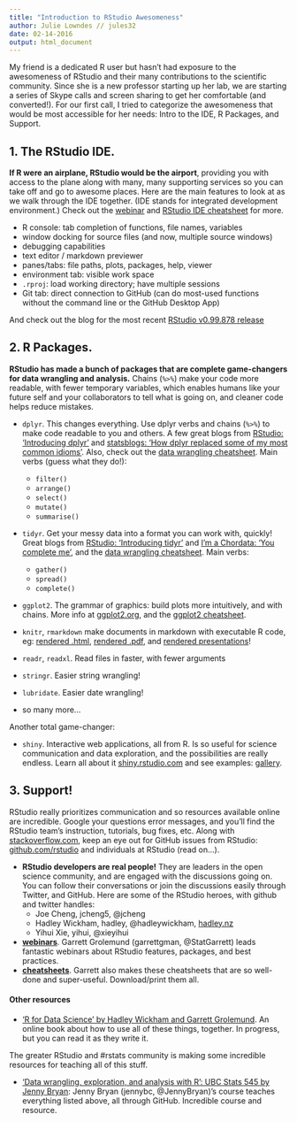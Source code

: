 ```yaml
---
title: "Introduction to RStudio Awesomeness"
author: Julie Lowndes // jules32
date: 02-14-2016
output: html_document
---
```


My friend is a dedicated R user but hasn't had exposure to the awesomeness of RStudio and their many contributions to the scientific community. Since she is a new professor starting up her lab, we are starting a series of Skype calls and screen sharing to get her comfortable (and converted!). For our first call, I tried to categorize the awesomeness that would be most accessible for her needs: Intro to the IDE, R Packages, and Support.


## 1. The RStudio IDE.

**If R were an airplane, RStudio would be the airport**, providing you with access to the plane along with many, many supporting services so you can take off and go to awesome places. Here are the main features to look at as we walk through the IDE together. (IDE stands for integrated development environment.) Check out the [webinar](https://www.rstudio.com/resources/webinars/) and [RStudio IDE cheatsheet](https://www.rstudio.com/resources/cheatsheets/) for more.

- R console: tab completion of functions, file names, variables
- window docking for source files (and now, multiple source windows)
- debugging capabilities
- text editor / markdown previewer
- panes/tabs: file paths, plots, packages, help, viewer
- environment tab: visible work space
- `.rproj`: load working directory; have multiple sessions
- Git tab: direct connection to GitHub (can do most-used functions without the command line or the GitHub Desktop App)

And check out the blog for the most recent [RStudio v0.99.878 release](http://blog.rstudio.org/2016/02/09/new-release-of-rstudio-v0-99-878/)

## 2. R Packages. 

**RStudio has made a bunch of packages that are complete game-changers for data wrangling and analysis.** Chains (`%>%`) make your code more readable, with fewer temporary variables, which enables humans like your future self and your collaborators to tell what is going on, and cleaner code helps reduce mistakes.

- `dplyr`. This changes everything. Use dplyr verbs and chains (`%>%`) to make code readable to you and others. A few great blogs from [RStudio: 'Introducing dplyr'](http://blog.rstudio.org/2014/01/17/introducing-dplyr/) and [statsblogs: 'How dplyr replaced some of my most common idioms'](http://www.statsblogs.com/2014/02/10/how-dplyr-replaced-my-most-common-r-idioms/). Also, check out the [data wrangling cheatsheet](https://www.rstudio.com/resources/cheatsheets/). Main verbs (guess what they do!):
    - `filter()`
    - `arrange()`
    - `select()`
    - `mutate()`
    - `summarise()`
    
- `tidyr`. Get your messy data into a format you can work with, quickly! Great blogs from [RStudio: 'Introducing tidyr'](http://blog.rstudio.org/2014/07/22/introducing-tidyr/) and [I'm a Chordata: 'You complete me'](http://www.imachordata.com/you-complete-me/), and the [data wrangling cheatsheet](https://www.rstudio.com/resources/cheatsheets/). Main verbs:
    - `gather()`
    - `spread()`
    - `complete()`
    
- `ggplot2`. The grammar of graphics: build plots more intuitively, and with chains. More info at [ggplot2.org](http://ggplot2.org/), and the [ggplot2 cheatsheet](https://www.rstudio.com/resources/cheatsheets/). 

- `knitr`, `rmarkdown` make documents in markdown with executable R code, eg: [rendered .html](https://cdn.rawgit.com/eco-data-science/spatial-analysis-R/master/intro_spatial_data_R.html), [rendered .pdf](https://github.com/jafflerbach/spatial-analysis-R/blob/master/intro_spatial_data_R.pdf), and [rendered presentations](http://ohi-science.org/tutorials/tbx_intro/#1)! 

- `readr`, `readxl`. Read files in faster, with fewer arguments

- `stringr`. Easier string wrangling! 

- `lubridate`. Easier date wrangling!

- so many more...

Another total game-changer:

- `shiny`. Interactive web applications, all from R. Is so useful for science communication and data exploration, and the possibilities are really endless. Learn all about it [shiny.rstudio.com](http://shiny.rstudio.com/) and see examples: [gallery](http://shiny.rstudio.com/gallery/). 


## 3. Support!

RStudio really prioritizes communication and so resources available online are incredible. Google your questions error messages, and you'll find the RStudio team's instruction, tutorials, bug fixes, etc. Along with [stackoverflow.com](stackoverflow.com), keep an eye out for GitHub issues from RStudio: [github.com/rstudio](https://github.com/rstudio) and individuals at RStudio (read on...).

- **RStudio developers are real people!** They are leaders in the open science community, and are engaged with the discussions going on. You can follow their conversations or join the discussions easily through Twitter, and GitHub. Here are some of the RStudio heroes, with github and twitter handles:
    - Joe Cheng, jcheng5, @jcheng
    - Hadley Wickham, hadley, @hadleywickham, [hadley.nz](http://hadley.nz/)
    - Yihui Xie, yihui, @xieyihui
- [**webinars**](https://www.rstudio.com/resources/webinars/). Garrett Grolemund (garrettgman, @StatGarrett) leads fantastic webinars about RStudio features, packages, and best practices.
- [**cheatsheets**](https://www.rstudio.com/resources/cheatsheets/). Garrett also makes these cheatsheets that are so well-done and super-useful. Download/print them all. 

#### Other resources

- ['R for Data Science' by Hadley Wickham and Garrett Grolemund](http://r4ds.had.co.nz/intro.html). An online book about how to use all of these things, together. In progress, but you can read it as they write it. 

The greater RStudio and #rstats community is making some incredible resources for teaching all of this stuff. 

- ['Data wrangling, exploration, and analysis with R': UBC Stats 545 by Jenny Bryan](https://stat545-ubc.github.io/): Jenny Bryan (jennybc, @JennyBryan)'s course teaches everything listed above, all through GitHub. Incredible course and resource. 
